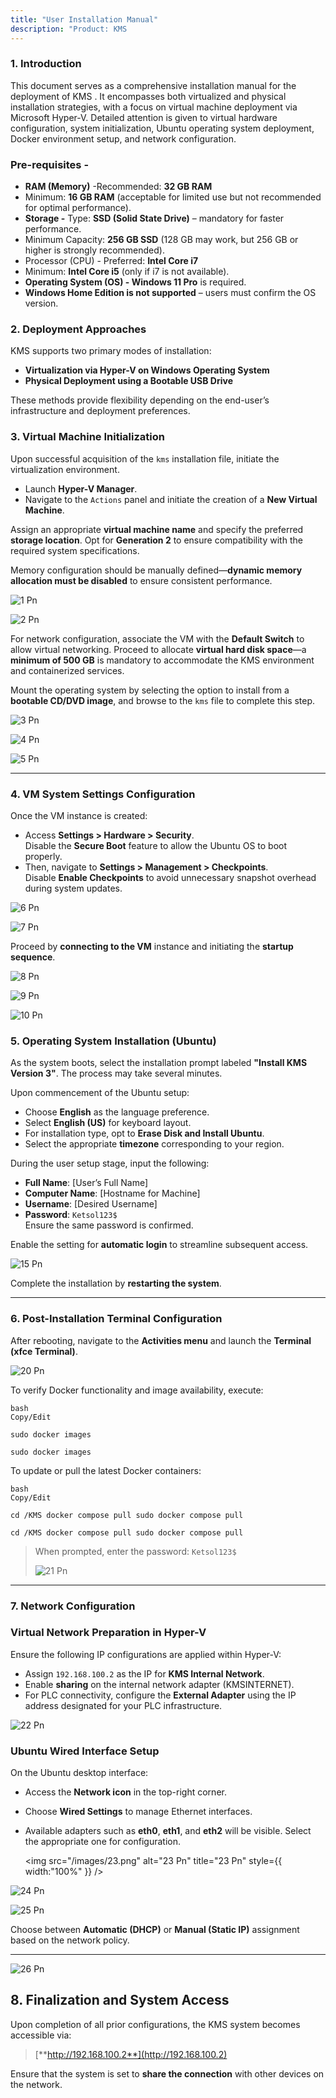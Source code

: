 ```yaml
---
title: "User Installation Manual"
description: "Product: KMS                                                                                                                                           |  Platform: Hyper-V / Bootable Media                                                                                                                                                                                                                                                                     |  Publisher: KETSOL                                                                                                                                              "
---
```


### **1. Introduction**

This document serves as a comprehensive installation manual for the deployment of KMS . It encompasses both virtualized and physical installation strategies, with a focus on virtual machine deployment via Microsoft Hyper-V. Detailed attention is given to virtual hardware configuration, system initialization, Ubuntu operating system deployment, Docker environment setup, and network configuration.

### Pre-requisites - 

- **RAM (Memory)** -Recommended: **32 GB RAM** 
- Minimum: **16 GB RAM** (acceptable for limited use but not recommended for optimal performance). 
- **Storage -** Type: **SSD (Solid State Drive)** – mandatory for faster performance. 
- Minimum Capacity: **256 GB SSD** (128 GB may work, but 256 GB or higher is strongly recommended). 
- Processor (CPU) - Preferred: **Intel Core i7** 
- Minimum: **Intel Core i5** (only if i7 is not available). 
- **Operating System (OS) - Windows 11 Pro** is required. 
- **Windows Home Edition is not supported** – users must confirm the OS version. 

### **2. Deployment Approaches**

KMS  supports two primary modes of installation:

- **Virtualization via Hyper-V on Windows Operating System**
- **Physical Deployment using a Bootable USB Drive**

These methods provide flexibility depending on the end-user’s infrastructure and deployment preferences.

### **3. Virtual Machine Initialization**

Upon successful acquisition of the `kms` installation file, initiate the virtualization environment.

- Launch **Hyper-V Manager**.
- Navigate to the `Actions` panel and initiate the creation of a **New Virtual Machine**.

Assign an appropriate **virtual machine name** and specify the preferred **storage location**. Opt for **Generation 2** to ensure compatibility with the required system specifications.

Memory configuration should be manually defined—**dynamic memory allocation must be disabled** to ensure consistent performance.

![1 Pn](/images/1.png)

![2 Pn](/images/2.png)

For network configuration, associate the VM with the **Default Switch** to allow virtual networking. Proceed to allocate **virtual hard disk space**—a **minimum of 500 GB** is mandatory to accommodate the KMS environment and containerized services.

Mount the operating system by selecting the option to install from a **bootable CD/DVD image**, and browse to the `kms` file to complete this step.

![3 Pn](/images/3.png)

![4 Pn](/images/4.png)

![5 Pn](/images/5.png)

---

### **4. VM System Settings Configuration**

Once the VM instance is created:

- Access **Settings \> Hardware \> Security**.\
  Disable the **Secure Boot** feature to allow the Ubuntu OS to boot properly.
- Then, navigate to **Settings \> Management \> Checkpoints**.\
  Disable **Enable Checkpoints** to avoid unnecessary snapshot overhead during system updates.

![6 Pn](/images/6.png)

![7 Pn](/images/7.png)

Proceed by **connecting to the VM** instance and initiating the **startup sequence**.

![8 Pn](/images/8.png)

![9 Pn](/images/9.png)

![10 Pn](/images/10.png)

### **5. Operating System Installation (Ubuntu)**

As the system boots, select the installation prompt labeled **"Install KMS Version 3"**. The process may take several minutes.

Upon commencement of the Ubuntu setup:

- Choose **English** as the language preference.
- Select **English (US)** for keyboard layout.
- For installation type, opt to **Erase Disk and Install Ubuntu**.
- Select the appropriate **timezone** corresponding to your region.

During the user setup stage, input the following:

- **Full Name**: [User’s Full Name]
- **Computer Name**: [Hostname for Machine]
- **Username**: [Desired Username]
- **Password**: `Ketsol123$`\
  Ensure the same password is confirmed.

Enable the setting for **automatic login** to streamline subsequent access.

![15 Pn](/images/15.png)

Complete the installation by **restarting the system**.

---

### **6. Post-Installation Terminal Configuration**

After rebooting, navigate to the **Activities menu** and launch the **Terminal (xfce Terminal)**.

![20 Pn](/images/20.png)

To verify Docker functionality and image availability, execute:

```
bash                                                               Copy/Edit                                                                

sudo docker images 
```

`sudo docker images `

To update or pull the latest Docker containers:

```
bash                                                               Copy/Edit

cd /KMS docker compose pull sudo docker compose pull
```

`cd /KMS docker compose pull sudo docker compose pull `

> When prompted, enter the password: `Ketsol123$`
>
> ![21 Pn](/images/21.png)

---

### **7. Network Configuration**

### Virtual Network Preparation in Hyper-V

Ensure the following IP configurations are applied within Hyper-V:

- Assign `192.168.100.2` as the IP for **KMS Internal Network**.
- Enable **sharing** on the internal network adapter (KMSINTERNET).
- For PLC connectivity, configure the **External Adapter** using the IP address designated for your PLC infrastructure.

![22 Pn](/images/22.png)

### Ubuntu Wired Interface Setup

On the Ubuntu desktop interface:

- Access the **Network icon** in the top-right corner.
- Choose **Wired Settings** to manage Ethernet interfaces.
- Available adapters such as **eth0**, **eth1**, and **eth2** will be visible. Select the appropriate one for configuration.

  <img
    src="/images/23.png"
    alt="23 Pn"
    title="23 Pn"
    style={{ width:"100%" }}
  />

![24 Pn](/images/24.png)

![25 Pn](/images/25.png)

Choose between **Automatic (DHCP)** or **Manual (Static IP)** assignment based on the network policy.

---

![26 Pn](/images/26.png)

## **8. Finalization and System Access**

Upon completion of all prior configurations, the KMS system becomes accessible via:

> [**http://192.168.100.2**](http://192.168.100.2)

Ensure that the system is set to **share the connection** with other devices on the network.